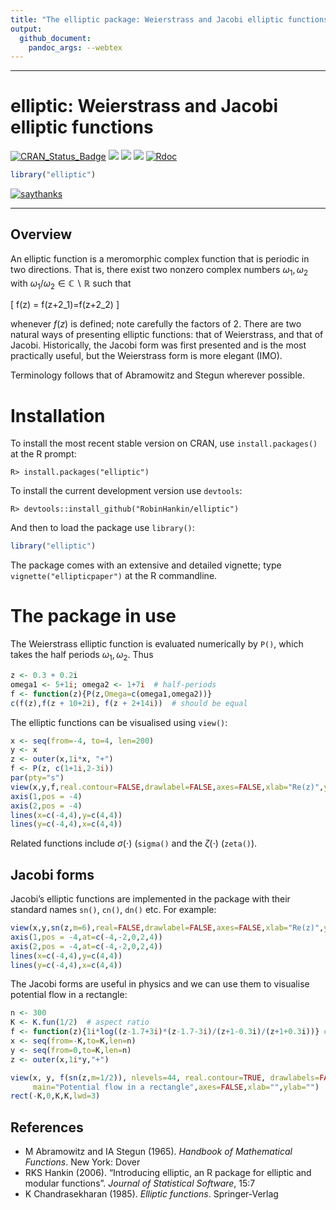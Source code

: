 ```yaml
---
title: "The elliptic package: Weierstrass and Jacobi elliptic functions in R"
output:
  github_document:
    pandoc_args: --webtex
---
```

---

<!-- README.md is generated from README.Rmd. Please edit that file -->


# elliptic: Weierstrass and Jacobi elliptic functions


[![CRAN_Status_Badge](https://www.r-pkg.org/badges/version/elliptic?color=green)](https://cran.r-project.org/package=elliptic)
![](https://cranlogs.r-pkg.org/badges/grand-total/elliptic?color=green)
![](https://cranlogs.r-pkg.org/badges/elliptic?color=green)
![](https://cranlogs.r-pkg.org/badges/last-week/elliptic?color=green)
[![Rdoc](https://www.rdocumentation.org/badges/version/elliptic)](http://www.rdocumentation.org/packages/elliptic)


```r
library("elliptic")
```

[![saythanks](https://img.shields.io/badge/say-thanks-ff69b4.svg)](https://saythanks.io/to/RobinHankin)

----


## Overview

An elliptic function is a meromorphic complex function that is
periodic in two directions.  That is, there exist two nonzero complex
numbers $\omega_1,\omega_2$ with
$\omega_1/\omega_2\in\mathbb{C}\backslash\mathbb{R}$ such that

\[
f(z) = f(z+2\omega_1)=f(z+2\omega_2)
\]

whenever $f(z)$ is defined; note carefully the factors of 2.  There
are two natural ways of presenting elliptic functions: that of
Weierstrass, and that of Jacobi.  Historically, the Jacobi form was
first presented and is the most practically useful, but the
Weierstrass form is more elegant (IMO).

Terminology follows that of Abramowitz and Stegun wherever possible.

# Installation

To install the most recent stable version on CRAN, use
```install.packages()``` at the R prompt:

```
R> install.packages("elliptic")
```


To install the current development version use ```devtools```:

```
R> devtools::install_github("RobinHankin/elliptic")
```

And then to load the package use ```library()```:


```r
library("elliptic")
```

The package comes with an extensive and detailed vignette; type 
```vignette("ellipticpaper")``` at the R commandline.

# The package in use

The Weierstrass elliptic function is evaluated numerically by
```P()```, which takes the half periods $\omega_1,\omega_2$.  Thus


```r
z <- 0.3 + 0.2i
omega1 <- 5+1i; omega2 <- 1+7i  # half-periods
f <- function(z){P(z,Omega=c(omega1,omega2))}
c(f(z),f(z + 10+2i), f(z + 2+14i))  # should be equal
```

The elliptic functions can  be visualised using ```view()```:

```r
x <- seq(from=-4, to=4, len=200)
y <- x
z <- outer(x,1i*x, "+")
f <- P(z, c(1+1i,2-3i))
par(pty="s")
view(x,y,f,real.contour=FALSE,drawlabel=FALSE,axes=FALSE,xlab="Re(z)",ylab="Im(z)", main="P(z,1+i,2-3i)")
axis(1,pos = -4)
axis(2,pos = -4)
lines(x=c(-4,4),y=c(4,4))
lines(y=c(-4,4),x=c(4,4))
```


Related functions include $\sigma(\cdot)$ (```sigma()``` and the
$\zeta(\cdot)$ (```zeta()```).


## Jacobi forms

Jacobi's elliptic functions are implemented in the package with their
standard names ```sn()```, ```cn()```, ```dn()``` etc.  For example:


```r
view(x,y,sn(z,m=6),real=FALSE,drawlabel=FALSE,axes=FALSE,xlab="Re(z)",ylab="Im(z)", main="The Jacobi sn() function")
axis(1,pos = -4,at=c(-4,-2,0,2,4))
axis(2,pos = -4,at=c(-4,-2,0,2,4))
lines(x=c(-4,4),y=c(4,4))
lines(y=c(-4,4),x=c(4,4))
```

The Jacobi forms are useful in physics and we can use them to visualise potential flow in a rectangle:

```r
n <- 300
K <- K.fun(1/2)  # aspect ratio
f <- function(z){1i*log((z-1.7+3i)*(z-1.7-3i)/(z+1-0.3i)/(z+1+0.3i))} # position of source and sink
x <- seq(from=-K,to=K,len=n)
y <- seq(from=0,to=K,len=n)
z <- outer(x,1i*y,"+")

view(x, y, f(sn(z,m=1/2)), nlevels=44, real.contour=TRUE, drawlabels=FALSE,
     main="Potential flow in a rectangle",axes=FALSE,xlab="",ylab="")
rect(-K,0,K,K,lwd=3)
```


## References

* M Abramowitz and IA Stegun (1965).  _Handbook of Mathematical Functions_.  New York: Dover
* RKS Hankin (2006). "Introducing elliptic, an R package for elliptic and modular functions".  _Journal of Statistical Software_, 15:7
* K Chandrasekharan (1985). _Elliptic functions_.  Springer-Verlag

